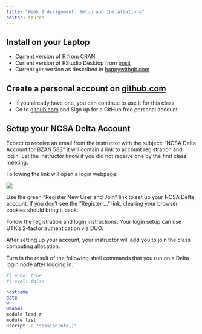 ```yaml
---
title: "Week 1 Assignment: Setup and Installations"
editor: source
---
```


## Install on your Laptop

* Current version of R from [CRAN](https://cran.r-project.org/)  
* Current version of RStudio Desktop from [posit](https://posit.co/downloads/)  
* Current `git` version as described in [happywithgit.com](https://happygitwithr.com/install-git.html)  

## Create a personal account on [github.com](github.com)  

* If you already have one, you can continue to use it for this class
* Go to [github.com](github.com) and Sign up for a GitHub free personal account


## Setup your NCSA Delta Account

<!--
Instructor notes for adding Delta users to allocated project:  
See "Adding account holders to a group or project" on [Delta Webpage](https://wiki.ncsa.illinois.edu/display/USSPPRT/NCSA+Allocation+and+Account+Management) for general directions.

Specifically, see "Inviting new people to your project" for information on inviting persons who do not have an NCSA account.
-->

Expect to receive an email from the instructor with the subject: "NCSA Delta Account for BZAN 583" it will contain a link to account registration and login. Let the instructor know if you did not receive one by the first class meeting.

Following the link will open a login webpage:

  ![](/pics/login/ncsa.png)

Use the green "Register New User and Join" link to set up your NCSA Delta account. If you don't see the "Register ..." link, clearing your browser cookies should bring it back.

Follow the registration and login instructions. Your login setup can use UTK's 2-factor authentication via DUO. 

After setting up your account, your instructor will add you to join the class computing allocation. 

Turn in the result of the following shell commands that you run on a Delta login node after logging in.

```sh
#| echo: true
#| eval: false

hostname
date
w
whoami
module load r
module list
Rscript -e "sessionInfo()"
```

